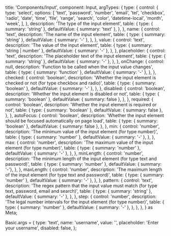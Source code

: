 
  title: 'Components/Input',
  component: Input,
  argTypes: {
    type: {
      control: {
        type: 'select',
        options: [
          'text',
          'password',
          'number',
          'email',
          'tel',
          'checkbox',
          'radio',
          'date',
          'time',
          'file',
          'range',
          'search',
          'color',
          'datetime-local',
          'month',
          'week',
        ],
      },
      description: 'The type of the input element',
      table: {
        type: { summary: 'string' },
        defaultValue: { summary: 'text' },
      },
    },
    name: {
      control: 'text',
      description: 'The name of the input element',
      table: {
        type: { summary: 'string' },
        defaultValue: { summary: '-' },
      },
    },
    value: {
      control: 'text',
      description: 'The value of the input element',
      table: {
        type: { summary: 'string | number' },
        defaultValue: { summary: '-' },
      },
    },
    placeholder: {
      control: 'text',
      description: 'The placeholder text of the input element',
      table: {
        type: { summary: 'string' },
        defaultValue: { summary: '-' },
      },
    },
    onChange: {
      control: null,
      description: 'Function to be called when the input value changes',
      table: {
        type: { summary: 'function' },
        defaultValue: { summary: '-' },
      },
    },
    checked: {
      control: 'boolean',
      description: 'Whether the input element is checked or not (for type checkbox and radio)',
      table: {
        type: { summary: 'boolean' },
        defaultValue: { summary: '-' },
      },
    },
    disabled: {
      control: 'boolean',
      description: 'Whether the input element is disabled or not',
      table: {
        type: { summary: 'boolean' },
        defaultValue: { summary: false },
      },
    },
    required: {
      control: 'boolean',
      description: 'Whether the input element is required or not',
      table: {
        type: { summary: 'boolean' },
        defaultValue: { summary: false },
      },
    },
    autoFocus: {
      control: 'boolean',
      description: 'Whether the input element should be focused automatically on page load',
      table: {
        type: { summary: 'boolean' },
        defaultValue: { summary: false },
      },
    },
    min: {
      control: 'number',
      description: 'The minimum value of the input element (for type number)',
      table: {
        type: { summary: 'number' },
        defaultValue: { summary: '-' },
      },
    },
    max: {
      control: 'number',
      description: 'The maximum value of the input element (for type number)',
      table: {
        type: { summary: 'number' },
        defaultValue: { summary: '-' },
      },
    },
    minLength: {
      control: 'number',
      description: 'The minimum length of the input element (for type text and password)',
      table: {
        type: { summary: 'number' },
        defaultValue: { summary: '-'},
      },
    },
    maxLength: {
      control: 'number',
      description: 'The maximum length of the input element (for type text and password)',
      table: {
        type: { summary: 'number' },
        defaultValue: { summary: '-' },
      },
    },
    pattern: {
      control: 'text',
      description: 'The regex pattern that the input value must match (for type text, password, email and search)',
      table: {
        type: { summary: 'string' },
        defaultValue: { summary: '-' },
      },
    },
    step: {
      control: 'number',
      description: 'The legal number intervals for the input element (for type number)',
      table: {
        type: { summary: 'number' },
        defaultValue: { summary: '-' },
      },
    },
  },
} as Meta;

Basic.args = {
  type: 'text',
  name: 'username',
  value: '',
  placeholder: 'Enter your username',
  disabled: false,
};

<Meta component={Input} title="Input" />

<Canvas withSource="open">
  <Story story={InputStory} />
</Canvas>

<ArgsTable of={Input} story={PRIMARY_STORY} />

